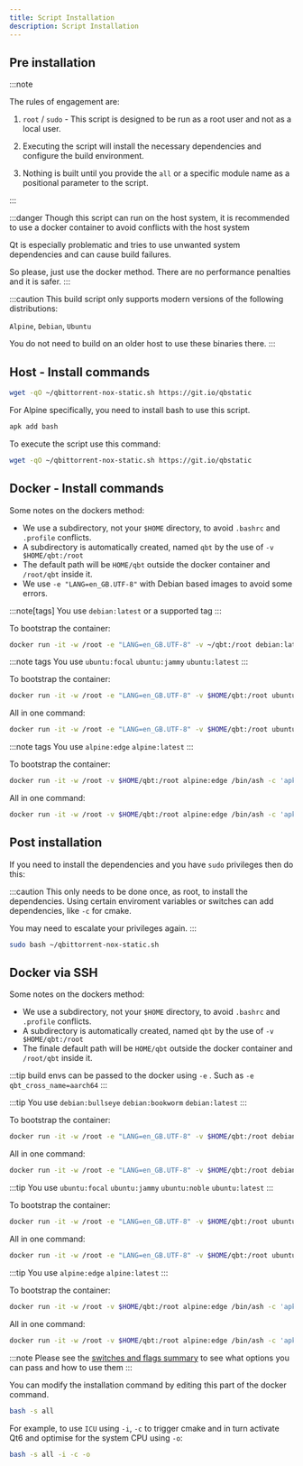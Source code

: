 ```yaml
---
title: Script Installation
description: Script Installation
---
```



## Pre installation

:::note

The rules of engagement are:

<Steps>

1. `root` / `sudo` - This script is designed to be run as a root user and not as a local user.

2. Executing the script will install the necessary dependencies and configure the build environment.

3. Nothing is built until you provide the `all` or a specific module name as a positional parameter to the script.

</Steps>
:::


:::danger
Though this script can run on the host system, it is recommended to use a docker container to avoid conflicts with the host system

Qt is especially problematic and tries to use unwanted system dependencies and can cause build failures.

So please, just use the docker method. There are no performance penalties and it is safer.
:::

:::caution
This build script only supports modern versions of the following distributions:

`Alpine`, `Debian`, `Ubuntu`

You do not need to build on an older host to use these binaries there.
:::

## Host - Install commands

<Tabs>
<TabItem value="Debian" label="Debian">

```bash
wget -qO ~/qbittorrent-nox-static.sh https://git.io/qbstatic
```

</TabItem>
<TabItem value="Alpine" label="Alpine">
For Alpine specifically, you need to install bash to use this script.

```bash
apk add bash
```

To execute the script use this command:

```bash
wget -qO ~/qbittorrent-nox-static.sh https://git.io/qbstatic
```
</TabItem>
</Tabs>

## Docker - Install commands

<Tabs>
<TabItem value="Notes" label="Notes">

Some notes on the dockers method:

- We use a subdirectory, not your `$HOME` directory, to avoid `.bashrc` and `.profile` conflicts.
- A subdirectory is automatically created, named `qbt` by the use of `-v $HOME/qbt:/root`
- The default path will be `HOME/qbt` outside the docker container and `/root/qbt` inside it.
- We use `-e "LANG=en_GB.UTF-8"` with Debian based images to avoid some errors.

</TabItem>
<TabItem value="Debian Linux" label="Debian">

:::note[tags]
You use `debian:latest` or a supported tag
:::

To bootstrap the container:

```bash
docker run -it -w /root -e "LANG=en_GB.UTF-8" -v ~/qbt:/root debian:latest /bin/bash -c 'apt update && apt install -y curl && curl -sL git.io/qbstatic && bash'
```

</TabItem>
<TabItem value="Ubuntu Linux" label="Ubuntu">

:::note tags
You use `ubuntu:focal` `ubuntu:jammy` `ubuntu:latest`
:::

To bootstrap the container:

```bash
docker run -it -w /root -e "LANG=en_GB.UTF-8" -v $HOME/qbt:/root ubuntu:latest /bin/bash -c 'apt update && apt install -y curl && bash'
```

All in one command:

```bash
docker run -it -w /root -e "LANG=en_GB.UTF-8" -v $HOME/qbt:/root ubuntu:latest /bin/bash -c 'apt update && apt install -y curl && curl -sL git.io/qbstatic | bash -s all'
```

</TabItem>
<TabItem value="Alpine Linux" label="Alpine">

:::note tags
You use `alpine:edge` `alpine:latest`
:::

To bootstrap the container:

```bash
docker run -it -w /root -v $HOME/qbt:/root alpine:edge /bin/ash -c 'apk update && apk add bash curl && bash'
```

All in one command:

```bash
docker run -it -w /root -v $HOME/qbt:/root alpine:edge /bin/ash -c 'apk update && apk add bash curl && curl -sL git.io/qbstatic | bash -s all'
```
</TabItem>
</Tabs>

## Post installation

If you need to install the dependencies and you have `sudo` privileges then do this:

:::caution
This only needs to be done once, as root, to install the dependencies. Using certain enviroment variables or switches can add dependencies, like `-c` for cmake.

You may need to escalate your privileges again.
:::

```bash
sudo bash ~/qbittorrent-nox-static.sh
```

## Docker via SSH

Some notes on the dockers method:

- We use a subdirectory, not your `$HOME` directory, to avoid `.bashrc` and `.profile` conflicts.
- A subdirectory is automatically created, named `qbt` by the use of `-v $HOME/qbt:/root`
- The finale default path will be `HOME/qbt` outside the docker container and `/root/qbt` inside it.

:::tip
build envs can be passed to the docker using `-e` . Such as `-e qbt_cross_name=aarch64`
:::

<Tabs>
  <TabItem label="Debian">

:::tip
You use `debian:bullseye` `debian:bookworm` `debian:latest`
:::

To bootstrap the container:

```bash
docker run -it -w /root -e "LANG=en_GB.UTF-8" -v $HOME/qbt:/root debian:latest /bin/bash -c 'apt update && apt install -y curl && bash'
```

All in one command:

```bash
docker run -it -w /root -e "LANG=en_GB.UTF-8" -v $HOME/qbt:/root debian:latest /bin/bash -c 'apt update && apt install -y curl && curl -sL git.io/qbstatic | bash -s all'
```

</TabItem>

<TabItem label="Ubuntu">

:::tip
You use `ubuntu:focal` `ubuntu:jammy` `ubuntu:noble` `ubuntu:latest`
:::

To bootstrap the container:

```bash
docker run -it -w /root -e "LANG=en_GB.UTF-8" -v $HOME/qbt:/root ubuntu:latest /bin/bash -c 'apt update && apt install -y curl && bash'
```

All in one command:

```bash
docker run -it -w /root -e "LANG=en_GB.UTF-8" -v $HOME/qbt:/root ubuntu:latest /bin/bash -c 'apt update && apt install -y curl && curl -sL git.io/qbstatic | bash -s all'
```

</TabItem>

<TabItem label="Alpine">

:::tip
You use `alpine:edge` `alpine:latest`
:::

To bootstrap the container:

```bash
docker run -it -w /root -v $HOME/qbt:/root alpine:edge /bin/ash -c 'apk update && apk add bash curl && bash'
```

All in one command:

```bash
docker run -it -w /root -v $HOME/qbt:/root alpine:edge /bin/ash -c 'apk update && apk add bash curl && curl -sL git.io/qbstatic | bash -s all'
```

</TabItem>
</Tabs>

:::note
Please see the [switches and flags summary](/build-help?id=switches-and-flags-summarised) to see what options you can pass and how to use them
:::

You can modify the installation command by editing this part of the docker command.

```bash
bash -s all
```

For example, to use `ICU` using `-i`, `-c` to trigger cmake and in turn activate Qt6 and optimise for the system CPU using `-o`:

```bash
bash -s all -i -c -o
```
